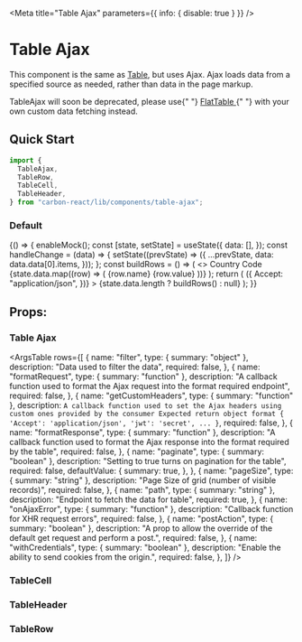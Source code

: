

<Meta title="Table Ajax" parameters={{ info: { disable: true } }} />

# Table Ajax

This component is the same as [Table](/?path=/docs/table--default-story "Table"), but uses Ajax. Ajax loads data from a specified source as needed, rather than data in the page markup.

<Preview>
  <div
    style={{
      backgroundColor: "red",
      textAlign: "center",
      color: "white",
      padding: 20,
      fontWeight: "bold",
      marginBottom: 10,
    }}
  >
    TableAjax will soon be deprecated, please use{" "}
    <a
      tabIndex={0}
      href="https://carbon.sage.com/?path=/story/design-system-flat-table--default-story"
    >
      FlatTable
    </a>{" "}
    with your own custom data fetching instead.
  </div>
</Preview>

## Quick Start

```javascript
import {
  TableAjax,
  TableRow,
  TableCell,
  TableHeader,
} from "carbon-react/lib/components/table-ajax";
```

### Default

<Preview>
  <Story name="default">
    {() => {
      enableMock();
      const [state, setState] = useState({
        data: [],
      });
      const handleChange = (data) => {
        setState((prevState) => ({
          ...prevState,
          data: data.data[0].items,
        }));
      };
      const buildRows = () => (
        <>
          <TableRow as="header">
            <TableHeader sortable name="name" scope="col">
              Country
            </TableHeader>
            <TableHeader scope="col">Code</TableHeader>
          </TableRow>
          {state.data.map((row) => (
            <TableRow key={row.id} uniqueID={row.id}>
              <TableCell>{row.name}</TableCell>
              <TableCell>{row.value}</TableCell>
            </TableRow>
          ))}
        </>
      );
      return (
        <TableAjax
          path="/countries"
          onChange={handleChange}
          getCustomHeaders={() => ({
            Accept: "application/json",
          })}
        >
          {state.data.length ? buildRows() : null}
        </TableAjax>
      );
    }}
  </Story>
</Preview>

## Props:

### Table Ajax

<ArgsTable
  rows={[
    {
      name: "filter",
      type: { summary: "object" },
      description: "Data used to filter the data",
      required: false,
    },
    {
      name: "formatRequest",
      type: { summary: "function" },
      description:
        "A callback function used to format the Ajax request into the format required endpoint",
      required: false,
    },
    {
      name: "getCustomHeaders",
      type: { summary: "function" },
      description: `A callback function used to set the Ajax headers using custom ones provided by the consumer
    Expected return object format
    {
      'Accept': 'application/json',
      'jwt': 'secret',
      ...
    }`,
      required: false,
    },
    {
      name: "formatResponse",
      type: { summary: "function" },
      description:
        "A callback function used to format the Ajax response into the format required by the table",
      required: false,
    },
    {
      name: "paginate",
      type: { summary: "boolean" },
      description: "Setting to true turns on pagination for the table",
      required: false,
      defaultValue: {
        summary: true,
      },
    },
    {
      name: "pageSize",
      type: { summary: "string" },
      description: "Page Size of grid (number of visible records)",
      required: false,
    },
    {
      name: "path",
      type: { summary: "string" },
      description: "Endpoint to fetch the data for table",
      required: true,
    },
    {
      name: "onAjaxError",
      type: { summary: "function" },
      description: "Callback function for XHR request errors",
      required: false,
    },
    {
      name: "postAction",
      type: { summary: "boolean" },
      description:
        "A prop to allow the override of the default get request and perform a post.",
      required: false,
    },
    {
      name: "withCredentials",
      type: { summary: "boolean" },
      description: "Enable the ability to send cookies from the origin.",
      required: false,
    },
  ]}
/>
<Props of={Table} />

### TableCell

<Props of={TableCell} />

### TableHeader

<Props of={TableHeader} />

### TableRow

<Props of={TableRow} />
